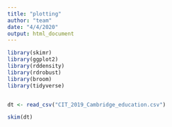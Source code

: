 ```yaml
---
title: "plotting"
author: "team"
date: "4/4/2020"
output: html_document
---
```


```r
library(skimr)
library(ggplot2)
library(rddensity)
library(rdrobust)
library(broom)
library(tidyverse)


dt <- read_csv("CIT_2019_Cambridge_education.csv")

```


```r

skim(dt)

```

